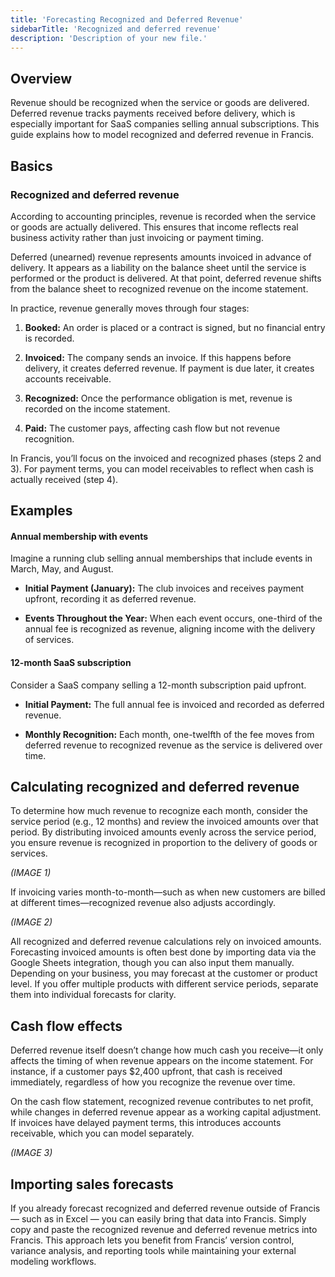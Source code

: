 ```yaml
---
title: 'Forecasting Recognized and Deferred Revenue'
sidebarTitle: 'Recognized and deferred revenue'
description: 'Description of your new file.'
---
```


## Overview

Revenue should be recognized when the service or goods are delivered. Deferred revenue tracks payments received before delivery, which is especially important for SaaS companies selling annual subscriptions. This guide explains how to model recognized and deferred revenue in Francis.

## Basics

### **Recognized and deferred revenue**

According to accounting principles, revenue is recorded when the service or goods are actually delivered. This ensures that income reflects real business activity rather than just invoicing or payment timing.

Deferred (unearned) revenue represents amounts invoiced in advance of delivery. It appears as a liability on the balance sheet until the service is performed or the product is delivered. At that point, deferred revenue shifts from the balance sheet to recognized revenue on the income statement.

In practice, revenue generally moves through four stages:

1. **Booked:** An order is placed or a contract is signed, but no financial entry is recorded.

2. **Invoiced:** The company sends an invoice. If this happens before delivery, it creates deferred revenue. If payment is due later, it creates accounts receivable.

3. **Recognized:** Once the performance obligation is met, revenue is recorded on the income statement.

4. **Paid:** The customer pays, affecting cash flow but not revenue recognition.

In Francis, you’ll focus on the invoiced and recognized phases (steps 2 and 3). For payment terms, you can model receivables to reflect when cash is actually received (step 4).

## Examples

#### **Annual membership with events**

Imagine a running club selling annual memberships that include events in March, May, and August.

* **Initial Payment (January):** The club invoices and receives payment upfront, recording it as deferred revenue.

* **Events Throughout the Year:** When each event occurs, one-third of the annual fee is recognized as revenue, aligning income with the delivery of services.

#### **12-month SaaS subscription**

Consider a SaaS company selling a 12-month subscription paid upfront.

* **Initial Payment:** The full annual fee is invoiced and recorded as deferred revenue.

* **Monthly Recognition:** Each month, one-twelfth of the fee moves from deferred revenue to recognized revenue as the service is delivered over time.

## Calculating recognized and deferred revenue

To determine how much revenue to recognize each month, consider the service period (e.g., 12 months) and review the invoiced amounts over that period. By distributing invoiced amounts evenly across the service period, you ensure revenue is recognized in proportion to the delivery of goods or services.

*(IMAGE 1)*

If invoicing varies month-to-month—such as when new customers are billed at different times—recognized revenue also adjusts accordingly.

*(IMAGE 2)*

All recognized and deferred revenue calculations rely on invoiced amounts. Forecasting invoiced amounts is often best done by importing data via the Google Sheets integration, though you can also input them manually. Depending on your business, you may forecast at the customer or product level. If you offer multiple products with different service periods, separate them into individual forecasts for clarity.

## Cash flow effects

Deferred revenue itself doesn’t change how much cash you receive—it only affects the timing of when revenue appears on the income statement. For instance, if a customer pays $2,400 upfront, that cash is received immediately, regardless of how you recognize the revenue over time.

On the cash flow statement, recognized revenue contributes to net profit, while changes in deferred revenue appear as a working capital adjustment. If invoices have delayed payment terms, this introduces accounts receivable, which you can model separately.

*(IMAGE 3)*

## Importing sales forecasts

If you already forecast recognized and deferred revenue outside of Francis — such as in Excel — you can easily bring that data into Francis. Simply copy and paste the recognized revenue and deferred revenue metrics into Francis. This approach lets you benefit from Francis’ version control, variance analysis, and reporting tools while maintaining your external modeling workflows.